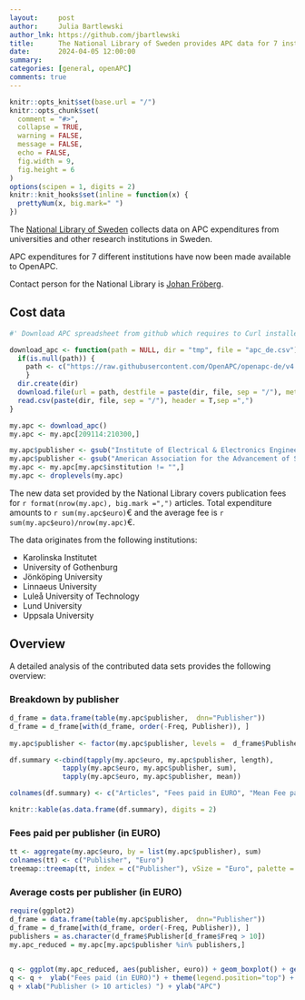 ```yaml
---
layout:     post
author:     Julia Bartlewski
author_lnk: https://github.com/jbartlewski
title:      The National Library of Sweden provides APC data for 7 institutions
date:       2024-04-05 12:00:00
summary:    
categories: [general, openAPC]
comments: true
---
```



```r
knitr::opts_knit$set(base.url = "/")
knitr::opts_chunk$set(
  comment = "#>",
  collapse = TRUE,
  warning = FALSE, 
  message = FALSE,
  echo = FALSE,
  fig.width = 9,
  fig.height = 6
)
options(scipen = 1, digits = 2)
knitr::knit_hooks$set(inline = function(x) {
  prettyNum(x, big.mark=" ")
})
```
The [National Library of Sweden](https://www.kb.se/in-english.html) collects data on APC expenditures from universities and other research institutions in Sweden. 

APC expenditures for 7 different institutions have now been made available to OpenAPC.

Contact person for the National Library is [Johan Fröberg](mailto:openaccess@kb.se).

## Cost data

```r
#' Download APC spreadsheet from github which requires to Curl installed

download_apc <- function(path = NULL, dir = "tmp", file = "apc_de.csv"){
  if(is.null(path)) {
    path <- c("https://raw.githubusercontent.com/OpenAPC/openapc-de/v4.122.3-0-1/data/apc_de.csv")
    } 
  dir.create(dir) 
  download.file(url = path, destfile = paste(dir, file, sep = "/"), method = "curl")
  read.csv(paste(dir, file, sep = "/"), header = T,sep =",")
}

my.apc <- download_apc()
my.apc <- my.apc[209114:210300,]

my.apc$publisher <- gsub("Institute of Electrical & Electronics Engineers \\(IEEE\\)", "IEEE", my.apc$publisher)
my.apc$publisher <- gsub("American Association for the Advancement of Science \\(AAAS\\)", "AAAS", my.apc$publisher)
my.apc <- my.apc[my.apc$institution != "",]
my.apc <- droplevels(my.apc)
```

The new data set provided by the National Library covers publication fees for `r format(nrow(my.apc), big.mark =",")` articles. Total expenditure amounts to `r sum(my.apc$euro)`€ and the average fee is `r sum(my.apc$euro)/nrow(my.apc)`€.

The data originates from the following institutions:

- Karolinska Institutet
- University of Gothenburg
- Jönköping University
- Linnaeus University
- Luleå University of Technology
- Lund University
- Uppsala University


## Overview

A detailed analysis of the contributed data sets provides the following overview:

### Breakdown by publisher

```r
d_frame = data.frame(table(my.apc$publisher,  dnn="Publisher"))                 
d_frame = d_frame[with(d_frame, order(-Freq, Publisher)), ]                                           
                                    
my.apc$publisher <- factor(my.apc$publisher, levels =  d_frame$Publisher)

df.summary <-cbind(tapply(my.apc$euro, my.apc$publisher, length),
             tapply(my.apc$euro, my.apc$publisher, sum),
             tapply(my.apc$euro, my.apc$publisher, mean))

colnames(df.summary) <- c("Articles", "Fees paid in EURO", "Mean Fee paid")

knitr::kable(as.data.frame(df.summary), digits = 2)
```

### Fees paid per publisher (in EURO)

```r
tt <- aggregate(my.apc$euro, by = list(my.apc$publisher), sum)
colnames(tt) <- c("Publisher", "Euro")
treemap::treemap(tt, index = c("Publisher"), vSize = "Euro", palette = "Paired")
```

###  Average costs per publisher (in EURO)

```r
require(ggplot2)
d_frame = data.frame(table(my.apc$publisher,  dnn="Publisher"))                 
d_frame = d_frame[with(d_frame, order(-Freq, Publisher)), ]
publishers = as.character(d_frame$Publisher[d_frame$Freq > 10])
my.apc_reduced = my.apc[my.apc$publisher %in% publishers,]

  
q <- ggplot(my.apc_reduced, aes(publisher, euro)) + geom_boxplot() + geom_point()
q <- q +  ylab("Fees paid (in EURO)") + theme(legend.position="top") + theme_bw(base_size = 18) + coord_flip()
q + xlab("Publisher (> 10 articles) ") + ylab("APC")
```
